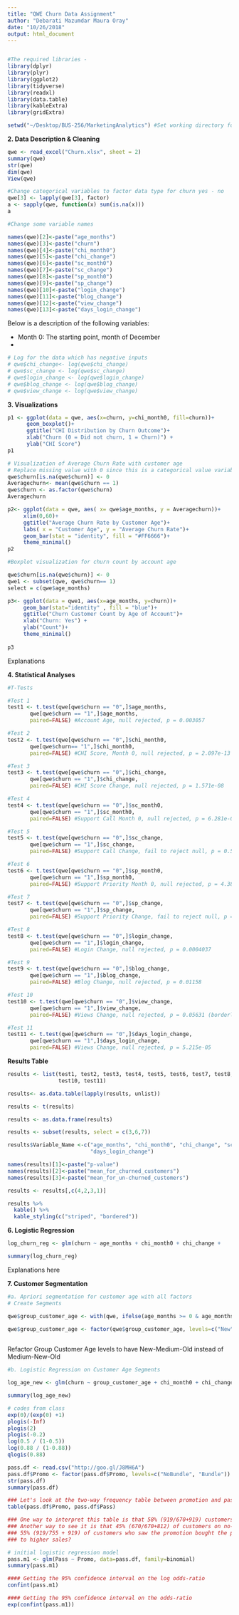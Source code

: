 ```yaml
---
title: "QWE Churn Data Assignment"
author: "Debarati Mazumdar Maura Oray"
date: "10/26/2018"
output: html_document
---
```


```r

```



```r

#The required libraries - 
library(dplyr)
library(plyr)
library(ggplot2)
library(tidyverse)
library(readxl)
library(data.table)
library(kableExtra)
library(gridExtra)

setwd("~/Desktop/BUS-256/MarketingAnalytics") #Set working directory for easier collaboration

```

**2. Data Description & Cleaning**
```r

qwe <- read_excel("Churn.xlsx", sheet = 2)
summary(qwe)
str(qwe)
dim(qwe)
View(qwe)

#Change categorical variables to factor data type for churn yes - no
qwe[3] <- lapply(qwe[3], factor)
a <- sapply(qwe, function(x) sum(is.na(x)))
a

#Change some variable names

names(qwe)[2]<-paste("age_months")
names(qwe)[3]<-paste("churn")
names(qwe)[4]<-paste("chi_month0")
names(qwe)[5]<-paste("chi_change")
names(qwe)[6]<-paste("sc_month0")
names(qwe)[7]<-paste("sc_change")
names(qwe)[8]<-paste("sp_month0")
names(qwe)[9]<-paste("sp_change")
names(qwe)[10]<-paste("login_change")
names(qwe)[11]<-paste("blog_change")
names(qwe)[12]<-paste("view_change")
names(qwe)[13]<-paste("days_login_change")

```
Below is a description of the following variables:

- Month 0: The starting point, month of December
- 

```r
# Log for the data which has negative inputs 
# qwe$chi_change<- log(qwe$chi_change)
# qwe$sc_change <- log(qwe$sc_change)
# qwe$login_change <- log(qwe$login_change)
# qwe$blog_change <- log(qwe$blog_change)
# qwe$view_change <- log(qwe$view_change)
```

 **3. Visualizations**
```r

p1 <- ggplot(data = qwe, aes(x=churn, y=chi_month0, fill=churn))+
      geom_boxplot()+
      ggtitle("CHI Distribution by Churn Outcome")+
      xlab("Churn (0 = Did not churn, 1 = Churn)") +
      ylab("CHI Score")
p1
```

```r
# Visualization of Average Churn Rate with customer age 
# Replace missing value with 0 since this is a categorical value variable with 0 and 1 only 
qwe$churn[is.na(qwe$churn)] <- 0
Averagechurn<- mean(qwe$churn == 1)
qwe$churn <- as.factor(qwe$churn)
Averagechurn

p2<- ggplot(data = qwe, aes( x= qwe$age_months, y = Averagechurn))+
     xlim(0,60)+
     ggtitle("Average Churn Rate by Customer Age")+
     labs( x = "Customer Age", y = "Average Churn Rate")+
     geom_bar(stat = "identity", fill = "#FF6666")+ 
     theme_minimal()
p2

```

```r
#Boxplot visualization for churn count by account age

qwe$churn[is.na(qwe$churn)] <- 0
qwe1 <- subset(qwe, qwe$churn== 1)
select = c(qwe$age_months)

p3<- ggplot(data = qwe1, aes(x=age_months, y=churn))+
     geom_bar(stat="identity" , fill = "blue")+
     ggtitle("Churn Customer Count by Age of Account")+
     xlab("Churn: Yes") +
     ylab("Count")+
     theme_minimal()
    
p3
```

Explanations

**4. Statistical Analyses**
```r

#T-Tests

#Test 1
test1 <- t.test(qwe[qwe$churn == "0",]$age_months,
       qwe[qwe$churn == "1",]$age_months,
       paired=FALSE) #Account Age, null rejected, p = 0.003057

#Test 2
test2 <- t.test(qwe[qwe$churn == "0",]$chi_month0,
       qwe[qwe$churn== "1",]$chi_month0,
       paired=FALSE) #CHI Score, Month 0, null rejected, p = 2.097e-13

#Test 3
test3 <- t.test(qwe[qwe$churn == "0",]$chi_change,
       qwe[qwe$churn == "1",]$chi_change,
       paired=FALSE) #CHI Score Change, null rejected, p = 1.571e-08

#Test 4
test4 <- t.test(qwe[qwe$churn == "0",]$sc_month0,
       qwe[qwe$churn == "1",]$sc_month0,
       paired=FALSE) #Support Call Month 0, null rejected, p = 6.281e-08

#Test 5
test5 <- t.test(qwe[qwe$churn == "0",]$sc_change,
       qwe[qwe$churn == "1",]$sc_change,
       paired=FALSE) #Support Call Change, fail to reject null, p = 0.5278

#Test 6
test6 <- t.test(qwe[qwe$churn == "0",]$sp_month0,
       qwe[qwe$churn == "1",]$sp_month0,
       paired=FALSE) #Support Priority Month 0, null rejected, p = 4.381e-07

#Test 7
test7 <- t.test(qwe[qwe$churn == "0",]$sp_change,
       qwe[qwe$churn == "1",]$sp_change,
       paired=FALSE) #Support Priority Change, fail to reject null, p = 0.5218

#Test 8
test8 <- t.test(qwe[qwe$churn == "0",]$login_change,
       qwe[qwe$churn == "1",]$login_change,
       paired=FALSE) #Login Change, null rejected, p = 0.0004037

#Test 9
test9 <- t.test(qwe[qwe$churn == "0",]$blog_change,
       qwe[qwe$churn == "1",]$blog_change,
       paired=FALSE) #Blog Change, null rejected, p = 0.01158

#Test 10
test10 <- t.test(qwe[qwe$churn == "0",]$view_change,
       qwe[qwe$churn == "1",]$view_change,
       paired=FALSE) #Views Change, null rejected, p = 0.05631 (borderline)

#Test 11
test11 <- t.test(qwe[qwe$churn == "0",]$days_login_change,
       qwe[qwe$churn == "1",]$days_login_change,
       paired=FALSE) #Views Change, null rejected, p = 5.215e-05

```

**Results Table**
```r

results <- list(test1, test2, test3, test4, test5, test6, test7, test8, test9,
                test10, test11)

results<- as.data.table(lapply(results, unlist))

results <- t(results)

results <- as.data.frame(results)

results <- subset(results, select = c(3,6,7))

results$Variable_Name <-c("age_months", "chi_month0", "chi_change", "sc_month0", "sc_change", "sp_month0", "sp_change", "login_change", "blog_change", "view_change",
                          "days_login_change")

names(results)[1]<-paste("p-value")
names(results)[2]<-paste("mean_for_churned_customers")
names(results)[3]<-paste("mean_for_un-churned_customers")

results <- results[,c(4,2,3,1)]

results %>%
  kable() %>%
  kable_styling(c("striped", "bordered"))

```

**6. Logistic Regression**
```r

log_churn_reg <- glm(churn ~ age_months + chi_month0 + chi_change +                             sc_month0 + sc_change + sp_month0 + sp_change + login_change +                        blog_change + view_change + days_login_change, data = qwe, family =                   binomial)

summary(log_churn_reg)

```
Explanations here

**7. Customer Segmentation**
```r
#a. Apriori segmentation for customer age with all factors 
# Create Segments 

qwe$group_customer_age <- with(qwe, ifelse(age_months >= 0 & age_months <=6, "New", ifelse(age_months > 6 & age_months <= 12, "Medium", ifelse(age_months > 12 & age_months <= 67, "Old", "None"))))

qwe$group_customer_age <- factor(qwe$group_customer_age, levels=c("New", "Medium", "Old")) 
                        
```

Refactor Group Customer Age levels to have New-Medium-Old instead of Medium-New-Old

```r
#b. Logistic Regression on Customer Age Segments

log_age_new <- glm(churn ~ group_customer_age + chi_month0 + chi_change +                             sc_month0 + sc_change + sp_month0 + sp_change + login_change +                        blog_change + view_change + days_login_change, data = qwe, family =                   binomial)

summary(log_age_new)

```




```r
# codes from class 
exp(0)/(exp(0) +1)
plogis(-Inf)
plogis(2) 
plogis(-0.2) 
log(0.5 / (1-0.5)) 
log(0.88 / (1-0.88))
qlogis(0.88) 

pass.df <- read.csv("http://goo.gl/J8MH6A")
pass.df$Promo <- factor(pass.df$Promo, levels=c("NoBundle", "Bundle"))
str(pass.df)
summary(pass.df)

### Let's look at the two-way frequency table between promotion and pass status
table(pass.df$Promo, pass.df$Pass)

### One way to interpret this table is that 58% (919/670+919) customers who bought a pass bought on promotion.
### Another way to see it is that 45% (670/670+812) of customers on no-promotion bought the pass, whereas
### 55% (919/755 + 919) of customers who saw the promotion bought the pass. Is seeing the promotion leading 
### to higher sales?

# initial logistic regression model
pass.m1 <- glm(Pass ~ Promo, data=pass.df, family=binomial)
summary(pass.m1)

#### Getting the 95% confidence interval on the log odds-ratio
confint(pass.m1)

#### Getting the 95% confidence interval on the odds-ratio
exp(confint(pass.m1))




```

